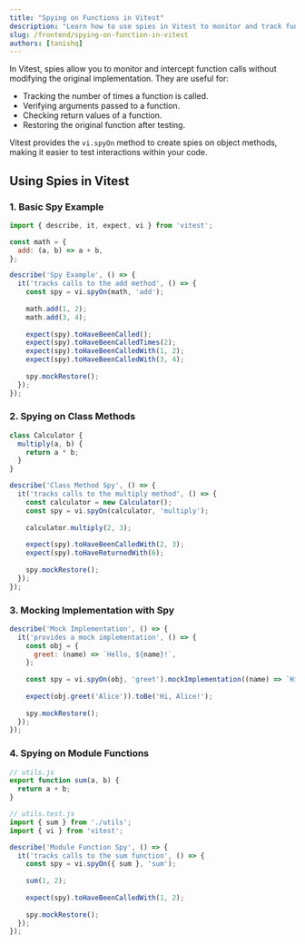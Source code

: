 ```yaml
---
title: "Spying on Functions in Vitest"
description: "Learn how to use spies in Vitest to monitor and track function calls, verify arguments, and mock implementations."
slug: /frontend/spying-on-function-in-vitest
authors: [tanishq]
---
```


In Vitest, spies allow you to monitor and intercept function calls without modifying the original implementation. They are useful for:

- Tracking the number of times a function is called.
- Verifying arguments passed to a function.
- Checking return values of a function.
- Restoring the original function after testing.

Vitest provides the `vi.spyOn` method to create spies on object methods, making it easier to test interactions within your code.

## Using Spies in Vitest

### 1. Basic Spy Example

```javascript
import { describe, it, expect, vi } from 'vitest';

const math = {
  add: (a, b) => a + b,
};

describe('Spy Example', () => {
  it('tracks calls to the add method', () => {
    const spy = vi.spyOn(math, 'add');
    
    math.add(1, 2);
    math.add(3, 4);
    
    expect(spy).toHaveBeenCalled();
    expect(spy).toHaveBeenCalledTimes(2);
    expect(spy).toHaveBeenCalledWith(1, 2);
    expect(spy).toHaveBeenCalledWith(3, 4);
    
    spy.mockRestore();
  });
});
```

### 2. Spying on Class Methods

```javascript
class Calculator {
  multiply(a, b) {
    return a * b;
  }
}

describe('Class Method Spy', () => {
  it('tracks calls to the multiply method', () => {
    const calculator = new Calculator();
    const spy = vi.spyOn(calculator, 'multiply');
    
    calculator.multiply(2, 3);
    
    expect(spy).toHaveBeenCalledWith(2, 3);
    expect(spy).toHaveReturnedWith(6);
    
    spy.mockRestore();
  });
});
```

### 3. Mocking Implementation with Spy

```javascript
describe('Mock Implementation', () => {
  it('provides a mock implementation', () => {
    const obj = {
      greet: (name) => `Hello, ${name}!`,
    };
    
    const spy = vi.spyOn(obj, 'greet').mockImplementation((name) => `Hi, ${name}!`);
    
    expect(obj.greet('Alice')).toBe('Hi, Alice!');
    
    spy.mockRestore();
  });
});
```

### 4. Spying on Module Functions

```javascript
// utils.js
export function sum(a, b) {
  return a + b;
}

// utils.test.js
import { sum } from './utils';
import { vi } from 'vitest';

describe('Module Function Spy', () => {
  it('tracks calls to the sum function', () => {
    const spy = vi.spyOn({ sum }, 'sum');
    
    sum(1, 2);
    
    expect(spy).toHaveBeenCalledWith(1, 2);
    
    spy.mockRestore();
  });
});
```


